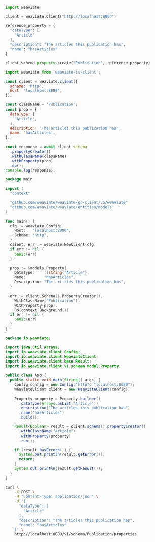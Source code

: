 
<Tabs groupId="languages">
<TabItem value="py" label="Python">

```python
import weaviate

client = weaviate.Client("http://localhost:8080")

reference_property = {
  "dataType": [
    "Article"
  ],
  "description": "The articles this publication has",
  "name": "hasArticles"
}

client.schema.property.create("Publication", reference_property)
```

</TabItem>
<TabItem value="js" label="JS/TS Client v2">

```js
import weaviate from 'weaviate-ts-client';

const client = weaviate.client({
  scheme: 'http',
  host: 'localhost:8080',
});

const className = 'Publication';
const prop = {
  dataType: [
    'Article',
  ],
  description: 'The articles this publication has',
  name: 'hasArticles',
};

const response = await client.schema
  .propertyCreator()
  .withClassName(className)
  .withProperty(prop)
  .do();
console.log(response);

```

</TabItem>
<TabItem value="go" label="Go">

```go
package main

import (
  "context"

  "github.com/weaviate/weaviate-go-client/v5/weaviate"
  "github.com/weaviate/weaviate/entities/models"
)

func main() {
  cfg := weaviate.Config{
    Host:   "localhost:8080",
    Scheme: "http",
  }
  client, err := weaviate.NewClient(cfg)
  if err != nil {
    panic(err)
  }

  prop := &models.Property{
    DataType:    []string{"Article"},
    Name:        "hasArticles",
    Description: "The articles this publication has",
  }

  err := client.Schema().PropertyCreator().
    WithClassName("Publication").
    WithProperty(prop).
    Do(context.Background())
  if err != nil {
    panic(err)
  }
}
```

</TabItem>
<TabItem value="java" label="Java">

```java
package io.weaviate;

import java.util.Arrays;
import io.weaviate.client.Config;
import io.weaviate.client.WeaviateClient;
import io.weaviate.client.base.Result;
import io.weaviate.client.v1.schema.model.Property;

public class App {
  public static void main(String[] args) {
    Config config = new Config("http", "localhost:8080");
    WeaviateClient client = new WeaviateClient(config);

    Property property = Property.builder()
      .dataType(Arrays.asList("Article"))
      .description("The articles this publication has")
      .name("hasArticles")
      .build();

    Result<Boolean> result = client.schema().propertyCreator()
      .withClassName("Article")
      .withProperty(property)
      .run();

    if (result.hasErrors()) {
      System.out.println(result.getError());
      return;
    }
    System.out.println(result.getResult());
  }
}
```

</TabItem>
<TabItem value="curl" label="Curl">

```bash
curl \
    -X POST \
    -H "Content-Type: application/json" \
    -d '{
      "dataType": [
        "Article"
      ],
      "description": "The articles this publication has",
      "name": "hasArticles"
    }' \
    http://localhost:8080/v1/schema/Publication/properties
```

</TabItem>
</Tabs>
